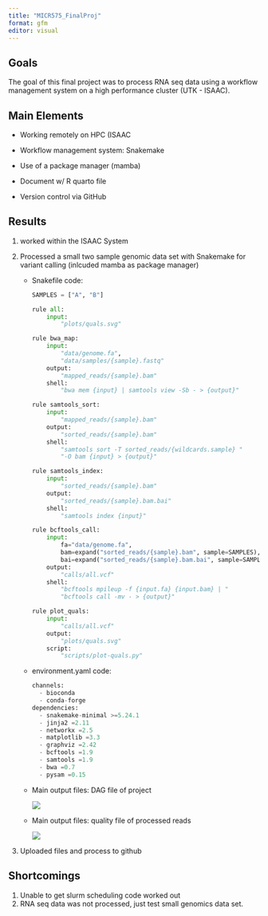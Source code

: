 ```yaml
---
title: "MICR575_FinalProj"
format: gfm
editor: visual
---
```


## Goals

The goal of this final project was to process RNA seq data using a workflow management system on a high performance cluster (UTK - ISAAC).

## Main Elements

-   Working remotely on HPC (ISAAC

-   Workflow management system: Snakemake

-   Use of a package manager (mamba)

-   Document w/ R quarto file

-   Version control via GitHub

## Results

1.  worked within the ISAAC System

2.  Processed a small two sample genomic data set with Snakemake for variant calling (inlcuded mamba as package manager)

    -   Snakefile code:

        ``` python
        SAMPLES = ["A", "B"]

        rule all:
            input:
                "plots/quals.svg"

        rule bwa_map:
            input:
                "data/genome.fa",
                "data/samples/{sample}.fastq"
            output:
                "mapped_reads/{sample}.bam"
            shell:
                "bwa mem {input} | samtools view -Sb - > {output}"

        rule samtools_sort:
            input:
                "mapped_reads/{sample}.bam"
            output:
                "sorted_reads/{sample}.bam"
            shell:
                "samtools sort -T sorted_reads/{wildcards.sample} "
                "-O bam {input} > {output}"

        rule samtools_index:
            input:
                "sorted_reads/{sample}.bam"
            output:
                "sorted_reads/{sample}.bam.bai"
            shell:
                "samtools index {input}"

        rule bcftools_call:
            input:
                fa="data/genome.fa",
                bam=expand("sorted_reads/{sample}.bam", sample=SAMPLES),
                bai=expand("sorted_reads/{sample}.bam.bai", sample=SAMPLES)
            output:
                "calls/all.vcf"
            shell:
                "bcftools mpileup -f {input.fa} {input.bam} | "
                "bcftools call -mv - > {output}"

        rule plot_quals:
            input:
                "calls/all.vcf"
            output:
                "plots/quals.svg"
            script:
                "scripts/plot-quals.py"

        ```

    -   environment.yaml code:

        ``` python
        channels:
          - bioconda
          - conda-forge
        dependencies:
          - snakemake-minimal >=5.24.1
          - jinja2 =2.11
          - networkx =2.5
          - matplotlib =3.3
          - graphviz =2.42
          - bcftools =1.9
          - samtools =1.9
          - bwa =0.7
          - pysam =0.15
        ```

    -   Main output files: DAG file of project

        ![](tutorial_material/dag.svg)

    ```{=html}
    <!-- -->
    ```
    -   Main output files: quality file of processed reads

        ![](tutorial_material/quals.svg)

3.  Uploaded files and process to github

## Shortcomings

1.  Unable to get slurm scheduling code worked out
2.  RNA seq data was not processed, just test small genomics data set.
